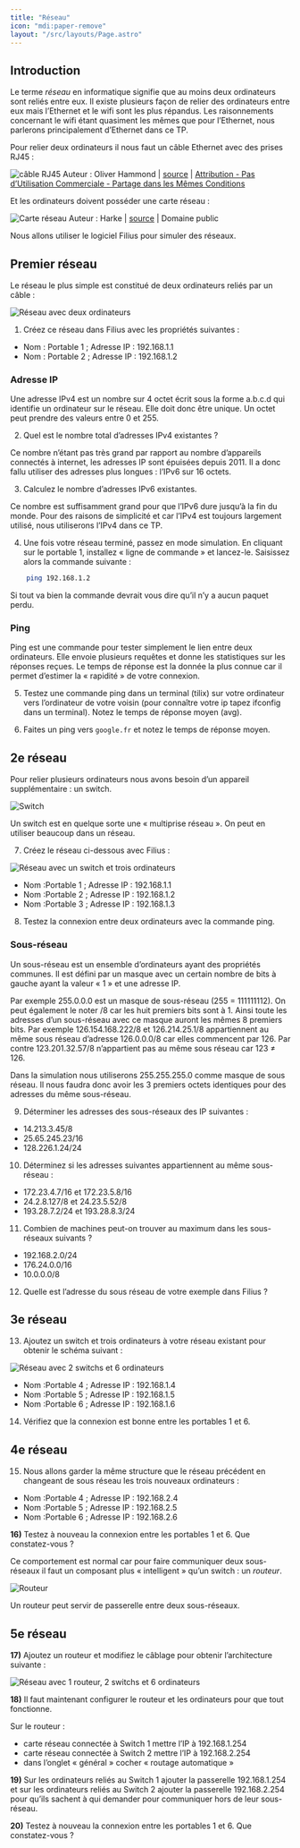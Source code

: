 ```yaml
---
title: "Réseau"
icon: "mdi:paper-remove"
layout: "/src/layouts/Page.astro"
---
```


## Introduction

Le terme _réseau_ en informatique signifie que au moins deux ordinateurs sont
reliés entre eux. Il existe plusieurs façon de relier des ordinateurs entre
eux mais l’Ethernet et le wifi sont les plus répandus. Les raisonnements
concernant le wifi étant quasiment les mêmes que pour l’Ethernet, nous
parlerons principalement d’Ethernet dans ce TP.

Pour relier deux ordinateurs il nous faut un câble Ethernet avec des prises
RJ45 :

![câble RJ45](/cours/rj45.jpg) Auteur : Oliver Hammond | [source](https://www.flickr.com/photos/olivander/76685908/) | [Attribution - Pas d’Utilisation Commerciale - Partage dans les Mêmes Conditions](https://creativecommons.org/licenses/by-nc-sa/2.0/)

Et les ordinateurs doivent posséder une carte réseau :

![Carte réseau](/cours/carte.jpg) Auteur : Harke | [source](https://commons.wikimedia.org/wiki/File:GB_Network_PCI_Card.jpg) | Domaine public

Nous allons utiliser le logiciel Filius pour simuler des réseaux.

## Premier réseau

Le réseau le plus simple est constitué de deux ordinateurs reliés par un câble
:

![Réseau avec deux ordinateurs](/cours/reseau1.png)

1. Créez ce réseau dans Filius avec les propriétés suivantes :

  * Nom : Portable 1 ; Adresse IP : 192.168.1.1
  * Nom : Portable 2 ; Adresse IP : 192.168.1.2

### Adresse IP

Une adresse IPv4 est un nombre sur 4 octet écrit sous la forme a.b.c.d qui
identifie un ordinateur sur le réseau. Elle doit donc être unique. Un octet
peut prendre des valeurs entre 0 et 255.

2. Quel est le nombre total d’adresses IPv4 existantes ?

Ce nombre n’étant pas très grand par rapport au nombre d’appareils connectés à
internet, les adresses IP sont épuisées depuis 2011. Il a donc fallu utiliser
des adresses plus longues : l’IPv6 sur 16 octets.

3. Calculez le nombre d’adresses IPv6 existantes.

Ce nombre est suffisamment grand pour que l’IPv6 dure jusqu’à la fin du monde.
Pour des raisons de simplicité et car l’IPv4 est toujours largement utilisé,
nous utiliserons l’IPv4 dans ce TP.

4. Une fois votre réseau terminé, passez en mode simulation. En cliquant
sur le portable 1, installez « ligne de commande » et lancez-le. Saisissez
alors la commande suivante :

```bash
    ping 192.168.1.2
```

Si tout va bien la commande devrait vous dire qu’il n’y a aucun paquet perdu.

### Ping

Ping est une commande pour tester simplement le lien entre deux ordinateurs.
Elle envoie plusieurs requêtes et donne les statistiques sur les réponses
reçues. Le temps de réponse est la donnée la plus connue car il permet
d’estimer la « rapidité » de votre connexion.

5. Testez une commande ping dans un terminal (tilix) sur votre ordinateur
vers l’ordinateur de votre voisin (pour connaître votre ip tapez ifconfig dans
un terminal).  Notez le temps de réponse moyen (avg).

6. Faites un ping vers `google.fr` et notez le temps de réponse moyen.

## 2e réseau

Pour relier plusieurs ordinateurs nous avons besoin d’un appareil
supplémentaire : un switch.

![Switch](/cours/switch.jpg)

Un switch est en quelque sorte une « multiprise réseau ». On peut en utiliser
beaucoup dans un réseau.

7. Créez le réseau ci-dessous avec Filius :

![Réseau avec un switch et trois ordinateurs](/cours/reseau2.png)

  * Nom :Portable 1 ; Adresse IP : 192.168.1.1
  * Nom :Portable 2 ; Adresse IP : 192.168.1.2
  * Nom :Portable 3 ; Adresse IP : 192.168.1.3

8. Testez la connexion entre deux ordinateurs avec la commande ping.

### Sous-réseau

Un sous-réseau est un ensemble d’ordinateurs ayant des propriétés communes. Il
est défini par un masque avec un certain nombre de bits à gauche ayant la
valeur « 1 » et une adresse IP.

Par exemple 255.0.0.0 est un masque de sous-réseau (255 = 111111112). On peut
également le noter /8 car les huit premiers bits sont à 1. Ainsi toute les
adresses d’un sous-réseau avec ce masque auront les mêmes 8 premiers bits. Par
exemple 126.154.168.222/8 et 126.214.25.1/8 appartiennent au même sous réseau
d’adresse 126.0.0.0/8 car elles commencent par 126. Par contre 123.201.32.57/8
n’appartient pas au même sous réseau car 123 ≠ 126.

Dans la simulation nous utiliserons 255.255.255.0 comme masque de sous réseau.
Il nous faudra donc avoir les 3 premiers octets identiques pour des adresses
du même sous-réseau.

9. Déterminer les adresses des sous-réseaux des IP suivantes :

  * 14.213.3.45/8
  * 25.65.245.23/16
  * 128.226.1.24/24

10. Déterminez si les adresses suivantes appartiennent au même sous-réseau
:

  * 172.23.4.7/16 et 172.23.5.8/16
  * 24.2.8.127/8 et 24.23.5.52/8
  * 193.28.7.2/24 et 193.28.8.3/24

11. Combien de machines peut-on trouver au maximum dans les sous-réseaux
suivants ?

  * 192.168.2.0/24
  * 176.24.0.0/16
  * 10.0.0.0/8

12. Quelle est l’adresse du sous réseau de votre exemple dans Filius ?

## 3e réseau

13. Ajoutez un switch et trois ordinateurs à votre réseau existant pour
obtenir le schéma suivant :

![Réseau avec 2 switchs et 6 ordinateurs](/cours/reseau3.png)

  * Nom :Portable 4 ; Adresse IP : 192.168.1.4
  * Nom :Portable 5 ; Adresse IP : 192.168.1.5
  * Nom :Portable 6 ; Adresse IP : 192.168.1.6 

14. Vérifiez que la connexion est bonne entre les portables 1 et 6.

## 4e réseau

15. Nous allons garder la même structure que le réseau précédent en
changeant de sous réseau les trois nouveaux ordinateurs :

  * Nom :Portable 4 ; Adresse IP : 192.168.2.4
  * Nom :Portable 5 ; Adresse IP : 192.168.2.5
  * Nom :Portable 6 ; Adresse IP : 192.168.2.6

**16)** Testez à nouveau la connexion entre les portables 1 et 6. Que
constatez-vous ?

Ce comportement est normal car pour faire communiquer deux sous-réseaux il
faut un composant plus « intelligent » qu’un switch : un _routeur_.

![Routeur](/cours/routeur.jpg)

Un routeur peut servir de passerelle entre deux sous-réseaux.

## 5e réseau

**17)** Ajoutez un routeur et modifiez le câblage pour obtenir l’architecture
suivante :

![Réseau avec 1 routeur, 2 switchs et 6 ordinateurs](/cours/reseau4.png)

**18)** Il faut maintenant configurer le routeur et les ordinateurs pour que
tout fonctionne.

Sur le routeur :

  * carte réseau connectée à Switch 1 mettre l’IP à 192.168.1.254
  * carte réseau connectée à Switch 2 mettre l’IP à 192.168.2.254
  * dans l’onglet « général » cocher « routage automatique »

**19)** Sur les ordinateurs reliés au Switch 1 ajouter la passerelle
192.168.1.254 et sur les ordinateurs reliés au Switch 2 ajouter la passerelle
192.168.2.254 pour qu’ils sachent à qui demander pour communiquer hors de leur
sous-réseau.

**20)** Testez à nouveau la connexion entre les portables 1 et 6. Que
constatez-vous ?
